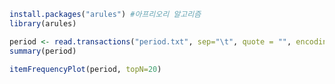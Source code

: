 ```{r}
install.packages("arules") #아프리오리 알고리즘
library(arules)
```
```{r}
period <- read.transactions("period.txt", sep="\t", quote = "", encoding = "UTF-8")
summary(period)
```
```{r}
itemFrequencyPlot(period, topN=20)
```

